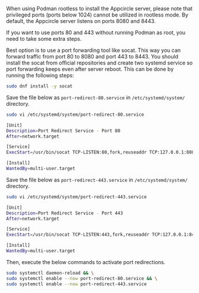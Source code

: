 When using Podman rootless to install the Appcircle server, please note that privileged ports (ports below 1024) cannot be utilized in rootless mode. By default, the Appcircle server listens on ports 8080 and 8443.

If you want to use ports 80 and 443 without running Podman as root, you need to take some extra steps.

Best option is to use a port forwarding tool like socat. This way you can forward traffic from port 80 to 8080 and port 443 to 8443. You should install the socat from official repositories and create two systemd service so port forwarding keeps even after server reboot. This can be done by running the following steps:

```bash
sudo dnf install -y socat
```

Save the file below as `port-redirect-80.service` in `/etc/systemd/system/` directory.

```bash
sudo vi /etc/systemd/system/port-redirect-80.service
```

```bash
[Unit]
Description=Port Redirect Service - Port 80
After=network.target

[Service]
ExecStart=/usr/bin/socat TCP-LISTEN:80,fork,reuseaddr TCP:127.0.0.1:8080

[Install]
WantedBy=multi-user.target
```

Save the file below as `port-redirect-443.service` in `/etc/systemd/system/` directory.

```bash
sudo vi /etc/systemd/system/port-redirect-443.service
```

```bash
[Unit]
Description=Port Redirect Service - Port 443
After=network.target

[Service]
ExecStart=/usr/bin/socat TCP-LISTEN:443,fork,reuseaddr TCP:127.0.0.1:8443

[Install]
WantedBy=multi-user.target
```

Then, execute the below commands to activate port redirections.

```bash
sudo systemctl daemon-reload && \
sudo systemctl enable --now port-redirect-80.service && \
sudo systemctl enable --now port-redirect-443.service
```
